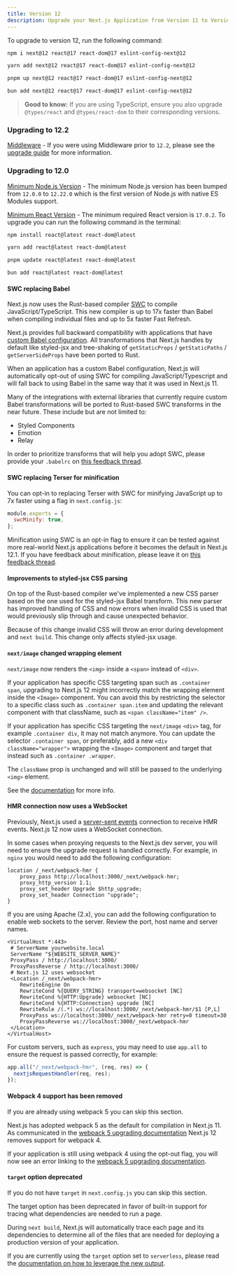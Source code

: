 ```yaml
---
title: Version 12
description: Upgrade your Next.js Application from Version 11 to Version 12.
---
```


To upgrade to version 12, run the following command:

```bash filename="Terminal"
npm i next@12 react@17 react-dom@17 eslint-config-next@12
```

```bash filename="Terminal"
yarn add next@12 react@17 react-dom@17 eslint-config-next@12
```

```bash filename="Terminal"
pnpm up next@12 react@17 react-dom@17 eslint-config-next@12
```

```bash filename="Terminal"
bun add next@12 react@17 react-dom@17 eslint-config-next@12
```

> **Good to know:** If you are using TypeScript, ensure you also upgrade `@types/react` and `@types/react-dom` to their corresponding versions.

### Upgrading to 12.2

[Middleware](/docs/messages/middleware-upgrade-guide) - If you were using Middleware prior to `12.2`, please see the [upgrade guide](/docs/messages/middleware-upgrade-guide) for more information.

### Upgrading to 12.0

[Minimum Node.js Version](https://nodejs.org/en/) - The minimum Node.js version has been bumped from `12.0.0` to `12.22.0` which is the first version of Node.js with native ES Modules support.

[Minimum React Version](https://reactjs.org/docs/add-react-to-a-website.html) - The minimum required React version is `17.0.2`. To upgrade you can run the following command in the terminal:

```bash filename="Terminal"
npm install react@latest react-dom@latest

yarn add react@latest react-dom@latest

pnpm update react@latest react-dom@latest

bun add react@latest react-dom@latest
```

#### SWC replacing Babel

Next.js now uses the Rust-based compiler [SWC](https://swc.rs/) to compile JavaScript/TypeScript. This new compiler is up to 17x faster than Babel when compiling individual files and up to 5x faster Fast Refresh.

Next.js provides full backward compatibility with applications that have [custom Babel configuration](/docs/pages/building-your-application/configuring/babel). All transformations that Next.js handles by default like styled-jsx and tree-shaking of `getStaticProps` / `getStaticPaths` / `getServerSideProps` have been ported to Rust.

When an application has a custom Babel configuration, Next.js will automatically opt-out of using SWC for compiling JavaScript/Typescript and will fall back to using Babel in the same way that it was used in Next.js 11.

Many of the integrations with external libraries that currently require custom Babel transformations will be ported to Rust-based SWC transforms in the near future. These include but are not limited to:

- Styled Components
- Emotion
- Relay

In order to prioritize transforms that will help you adopt SWC, please provide your `.babelrc` on [this feedback thread](https://github.com/vercel/next.js/discussions/30174).

#### SWC replacing Terser for minification

You can opt-in to replacing Terser with SWC for minifying JavaScript up to 7x faster using a flag in `next.config.js`:

```js filename="next.config.js"
module.exports = {
  swcMinify: true,
};
```

Minification using SWC is an opt-in flag to ensure it can be tested against more real-world Next.js applications before it becomes the default in Next.js 12.1. If you have feedback about minification, please leave it on [this feedback thread](https://github.com/vercel/next.js/discussions/30237).

#### Improvements to styled-jsx CSS parsing

On top of the Rust-based compiler we've implemented a new CSS parser based on the one used for the styled-jsx Babel transform. This new parser has improved handling of CSS and now errors when invalid CSS is used that would previously slip through and cause unexpected behavior.

Because of this change invalid CSS will throw an error during development and `next build`. This change only affects styled-jsx usage.

#### `next/image` changed wrapping element

`next/image` now renders the `<img>` inside a `<span>` instead of `<div>`.

If your application has specific CSS targeting span such as `.container span`, upgrading to Next.js 12 might incorrectly match the wrapping element inside the `<Image>` component. You can avoid this by restricting the selector to a specific class such as `.container span.item` and updating the relevant component with that className, such as `<span className="item" />`.

If your application has specific CSS targeting the `next/image` `<div>` tag, for example `.container div`, it may not match anymore. You can update the selector `.container span`, or preferably, add a new `<div className="wrapper">` wrapping the `<Image>` component and target that instead such as `.container .wrapper`.

The `className` prop is unchanged and will still be passed to the underlying `<img>` element.

See the [documentation](/docs/pages/building-your-application/optimizing/images#styling) for more info.

#### HMR connection now uses a WebSocket

Previously, Next.js used a [server-sent events](https://developer.mozilla.org/docs/Web/API/Server-sent_events) connection to receive HMR events. Next.js 12 now uses a WebSocket connection.

In some cases when proxying requests to the Next.js dev server, you will need to ensure the upgrade request is handled correctly. For example, in `nginx` you would need to add the following configuration:

```nginx
location /_next/webpack-hmr {
    proxy_pass http://localhost:3000/_next/webpack-hmr;
    proxy_http_version 1.1;
    proxy_set_header Upgrade $http_upgrade;
    proxy_set_header Connection "upgrade";
}
```

If you are using Apache (2.x), you can add the following configuration to enable web sockets to the server. Review the port, host name and server names.

```
<VirtualHost *:443>
 # ServerName yourwebsite.local
 ServerName "${WEBSITE_SERVER_NAME}"
 ProxyPass / http://localhost:3000/
 ProxyPassReverse / http://localhost:3000/
 # Next.js 12 uses websocket
 <Location /_next/webpack-hmr>
    RewriteEngine On
    RewriteCond %{QUERY_STRING} transport=websocket [NC]
    RewriteCond %{HTTP:Upgrade} websocket [NC]
    RewriteCond %{HTTP:Connection} upgrade [NC]
    RewriteRule /(.*) ws://localhost:3000/_next/webpack-hmr/$1 [P,L]
    ProxyPass ws://localhost:3000/_next/webpack-hmr retry=0 timeout=30
    ProxyPassReverse ws://localhost:3000/_next/webpack-hmr
 </Location>
</VirtualHost>
```

For custom servers, such as `express`, you may need to use `app.all` to ensure the request is passed correctly, for example:

```js
app.all("/_next/webpack-hmr", (req, res) => {
  nextjsRequestHandler(req, res);
});
```

#### Webpack 4 support has been removed

If you are already using webpack 5 you can skip this section.

Next.js has adopted webpack 5 as the default for compilation in Next.js 11. As communicated in the [webpack 5 upgrading documentation](/docs/messages/webpack5) Next.js 12 removes support for webpack 4.

If your application is still using webpack 4 using the opt-out flag, you will now see an error linking to the [webpack 5 upgrading documentation](/docs/messages/webpack5).

#### `target` option deprecated

If you do not have `target` in `next.config.js` you can skip this section.

The target option has been deprecated in favor of built-in support for tracing what dependencies are needed to run a page.

During `next build`, Next.js will automatically trace each page and its dependencies to determine all of the files that are needed for deploying a production version of your application.

If you are currently using the `target` option set to `serverless`, please read the [documentation on how to leverage the new output](/docs/pages/api-reference/next-config-js/output).
